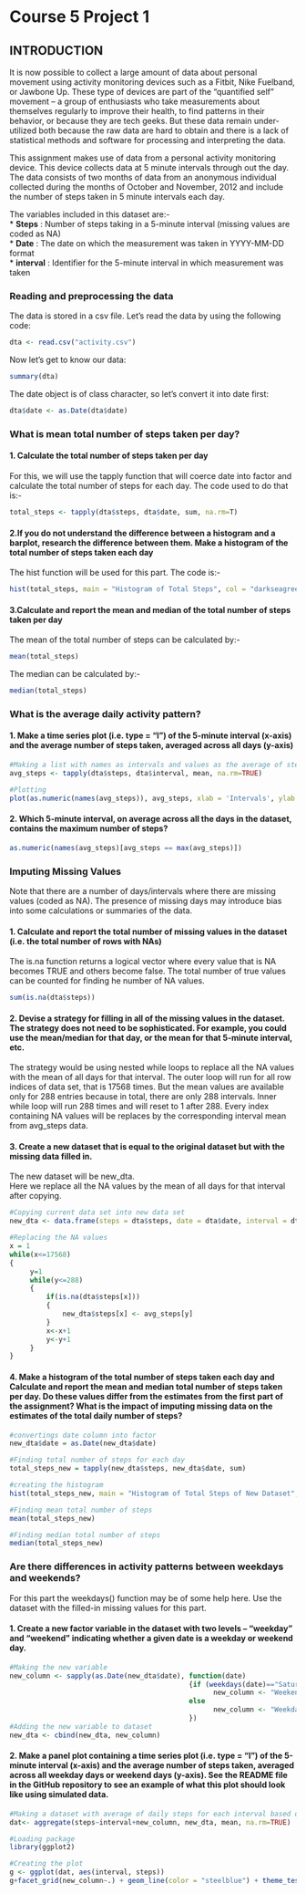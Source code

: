 Course 5 Project 1
=============================================================================================================

## INTRODUCTION
It is now possible to collect a large amount of data about personal movement using activity monitoring devices such as a Fitbit, Nike Fuelband, or Jawbone Up. These type of devices are part of the “quantified self” movement – a group of enthusiasts who take measurements about themselves regularly to improve their health, to find patterns in their behavior, or because they are tech geeks. But these data remain under-utilized both because the raw data are hard to obtain and there is a lack of statistical methods and software for processing and interpreting the data.  

This assignment makes use of data from a personal activity monitoring device. This device collects data at 5 minute intervals through out the day. The data consists of two months of data from an anonymous individual collected during the months of October and November, 2012 and include the number of steps taken in 5 minute intervals each day.  

The variables included in this dataset are:-  
* **Steps** : Number of steps taking in a 5-minute interval (missing values are coded as NA)  
* **Date** : The date on which the measurement was taken in YYYY-MM-DD format  
* **interval** : Identifier for the 5-minute interval in which measurement was taken  

### Reading and preprocessing the data

The data is stored in a csv file. Let's read the data by using the following code:

```r
dta <- read.csv("activity.csv")
```

Now let's get to know our data:
```r
summary(dta)
```

The date object is of class character, so let's convert it into date first:
```r
dta$date <- as.Date(dta$date)
```

### What is mean total number of steps taken per day?

#### 1. Calculate the total number of steps taken per day
For this, we will use the tapply function that will coerce date into factor and calculate the total number of steps for each day. The code used to do that is:-
```r
total_steps <- tapply(dta$steps, dta$date, sum, na.rm=T)
```

#### 2.If you do not understand the difference between a histogram and a barplot, research the difference between them. Make a histogram of the total number of steps taken each day
The hist function will be used for this part. The code is:-
```r
hist(total_steps, main = "Histogram of Total Steps", col = "darkseagreen2", breaks = 8, xlab = "Number of Steps", ylim = c(0,20))
```

#### 3.Calculate and report the mean and median of the total number of steps taken per day
The mean of the total number of steps can be calculated by:-
```r
mean(total_steps)
```
The median can be calculated by:-
```r
median(total_steps)
```


### What is the average daily activity pattern?  

#### 1. Make a time series plot (i.e. type = “l”) of the 5-minute interval (x-axis) and the average number of steps taken, averaged across all days (y-axis)  

```r
#Making a list with names as intervals and values as the average of steps for that interval for all days
avg_steps <- tapply(dta$steps, dta$interval, mean, na.rm=TRUE)

#Plotting
plot(as.numeric(names(avg_steps)), avg_steps, xlab = 'Intervals', ylab = 'Average Steps', main = "Time Series Plot", type = 'l', col = "brown4", lwd=2)
```

#### 2. Which 5-minute interval, on average across all the days in the dataset, contains the maximum number of steps?  
```r
as.numeric(names(avg_steps)[avg_steps == max(avg_steps)])
```

### Imputing Missing Values
Note that there are a number of days/intervals where there are missing values (coded as NA). The presence of missing days may introduce bias into some calculations or summaries of the data.  

#### 1. Calculate and report the total number of missing values in the dataset (i.e. the total number of rows with NAs)

The is.na function returns a logical vector where every value that is NA becomes TRUE and others become false. The total number of true values can be counted for finding he number of NA values.  
```r
sum(is.na(dta$steps))
```

#### 2. Devise a strategy for filling in all of the missing values in the dataset. The strategy does not need to be sophisticated. For example, you could use the mean/median for that day, or the mean for that 5-minute interval, etc.  
The strategy would be using nested while loops to replace all the NA values with the mean of all days for that interval.
The outer loop will run for all row indices of data set, that is 17568 times. But the mean values are available only for 288 entries because in total, there are only 288 intervals. Inner while loop will run 288 times and will reset to 1 after 288. Every index containing NA values will be replaces by the corresponding interval mean from avg_steps data.  

#### 3. Create a new dataset that is equal to the original dataset but with the missing data filled in.
The new dataset will be new_dta.  
Here we replace all the NA values by the mean of all days for that interval after copying.  
```r
#Copying current data set into new data set
new_dta <- data.frame(steps = dta$steps, date = dta$date, interval = dta$interval)

#Replacing the NA values
x = 1
while(x<=17568)
{
     y=1
     while(y<=288)
     {
         if(is.na(dta$steps[x]))
         {
             new_dta$steps[x] <- avg_steps[y]
         }
         x<-x+1
         y<-y+1
     }
}
```
  
#### 4. Make a histogram of the total number of steps taken each day and Calculate and report the mean and median total number of steps taken per day. Do these values differ from the estimates from the first part of the assignment? What is the impact of imputing missing data on the estimates of the total daily number of steps?
```r
#convertings date column into factor
new_dta$date = as.Date(new_dta$date)

#Finding total number of steps for each day
total_steps_new = tapply(new_dta$steps, new_dta$date, sum)

#creating the histogram
hist(total_steps_new, main = "Histogram of Total Steps of New Dataset", col = "lightcyan", breaks = 8, xlab = "Number of Steps", ylim = c(0,25))

#Finding mean total number of steps
mean(total_steps_new)

#Finding median total number of steps
median(total_steps_new)
```

### Are there differences in activity patterns between weekdays and weekends?
For this part the weekdays() function may be of some help here. Use the dataset with the filled-in missing values for this part.  

#### 1. Create a new factor variable in the dataset with two levels – “weekday” and “weekend” indicating whether a given date is a weekday or weekend day.
```r
#Making the new variable
new_column <- sapply(as.Date(new_dta$date), function(date)
                                            {if (weekdays(date)=="Saturday" | weekdays(date)=="Sunday")
                                                  new_column <- "Weekend"
                                            else
                                                  new_column <- "Weekday"
                                            })
#Adding the new variable to dataset
new_dta <- cbind(new_dta, new_column)
```

#### 2. Make a panel plot containing a time series plot (i.e. type = "l") of the 5-minute interval (x-axis) and the average number of steps taken, averaged across all weekday days or weekend days (y-axis). See the README file in the GitHub repository to see an example of what this plot should look like using simulated data.
```r
#Making a dataset with average of daily steps for each interval based on weekdays and weekends.
dat<- aggregate(steps~interval+new_column, new_dta, mean, na.rm=TRUE)

#Loading package
library(ggplot2)

#Creating the plot
g <- ggplot(dat, aes(interval, steps))
g+facet_grid(new_column~.) + geom_line(color = "steelblue") + theme_test(base_size = 13) + labs(title = "Time Series Plot", x = "5-min Intervals", y = "Steps")
```

